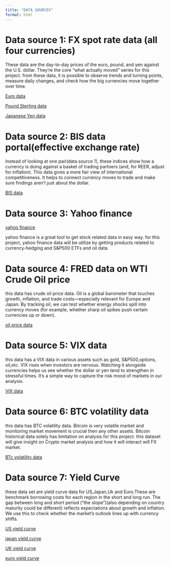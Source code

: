 ```yaml
---
title: "DATA SOURCES"
format: html
---
```



# Data source 1: FX spot rate data (all four currencies)

These data are the day-to-day prices of the euro, pound, and yen against the U.S. dollar. They’re the core “what actually moved” series for this project. from these data, it is possible to observe trends and turning points, measure daily changes, and check how the big currencies move together over time.

[Euro data](https://fred.stlouisfed.org/series/DEXUSEU)

[Pound Sterling data](https://fred.stlouisfed.org/series/DEXUSUK)

[Japanese Yen data](https://fred.stlouisfed.org/series/DEXJPUS)


# Data source 2: BIS data portal(effective exchange rate)

Instead of looking at one pair(data source 1), these indices show how a currency is doing against a basket of trading partners (and, for REER, adjust for inflation). This data gives a more fair view of international competitiveness. It helps to connect currency moves to trade and make sure findings aren’t just about the dollar.

[BIS data](https://data.bis.org/topics/EER/data)


# Data source 3: Yahoo finance

[yahoo finance](https://finance.yahoo.com/)

yahoo finance is a great tool to get stock related data in easy way. for this project, yahoo finance data will be utilize by getting products related to currency-hedging and S&P500 ETFs and oil data. 


# Data source 4:  FRED data on WTI Crude Oil price
this data has crude oil price data. Oil is a global barometer that touches growth, inflation, and trade costs—especially relevant for Europe and Japan. By tracking oil, we can test whether energy shocks spill into currency moves (for example, whether sharp oil spikes push certain currencies up or down).

[oil price data](https://fred.stlouisfed.org/series/DCOILWTICO)

# Data source 5: VIX data

this data  has a VIX data in various assets such as gold, S&P500,options, oil,etc. 
VIX rises when investors are nervous. Watching it alongside currencies helps us see whether the dollar or yen tend to strengthen in stressful times. It’s a simple way to capture the risk mood of markets in our analysis.

[VIX data](https://www.cboe.com/tradable_products/vix/vix_historical_data/)

# Data source 6: BTC volatility data

this data has BTC volatility data. 
Bitcoin is very volatile market and monitoring market movement is crucial then any other assets.  Bitcoin historical data solely has limitation on analysis for this project. this dataset will give insight on  Crypto market analysis and how it will interact will FX market. 

[BTc volatility data](https://satochi.co/)


# Data source 7: Yield Curve

these data set are yield curve data for US,Japan,Uk and Euro.These are benchmark borrowing costs for each region in the short and long run. The gap between long and short period (“the slope”)(also depending on country maturity could be different) reflects expectations about growth and inflation. We use this to check whether the market’s outlook lines up with currency shifts.

[US yield curve](https://fred.stlouisfed.org/series/DGS10)

[japan yield curve](https://www.mof.go.jp/english/policy/jgbs/reference/interest_rate)

[UK yield curve](https://www.bankofengland.co.uk/statistics/yield-curves)

[euro yield curve](https://data.ecb.europa.eu/data/datasets/YC?dataset%5B0%5D=Financial%20market%20data%20-%20yield%20curve%20%28YC%29&filterSequence=dataset&advFilterDataset%5B0%5D=Financial%20market%20data%20-%20yield%20curve%20%28YC%29)